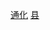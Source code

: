 {{Catnav|頁面分類|...|县级行政区|中国县份|吉林省县份}}
{{Catnav|頁面分類|...|吉林行政区划|吉林县级行政区|吉林省县份}}
{{Catnav|頁面分類|...|吉林市州|吉林地级市|通化|通化行政区划|通化区县市}}
[[Category:吉林省县份|通化]]
[[Category:通化区县市|县]]
{{catmore|柳河县|吉林省柳河县}}